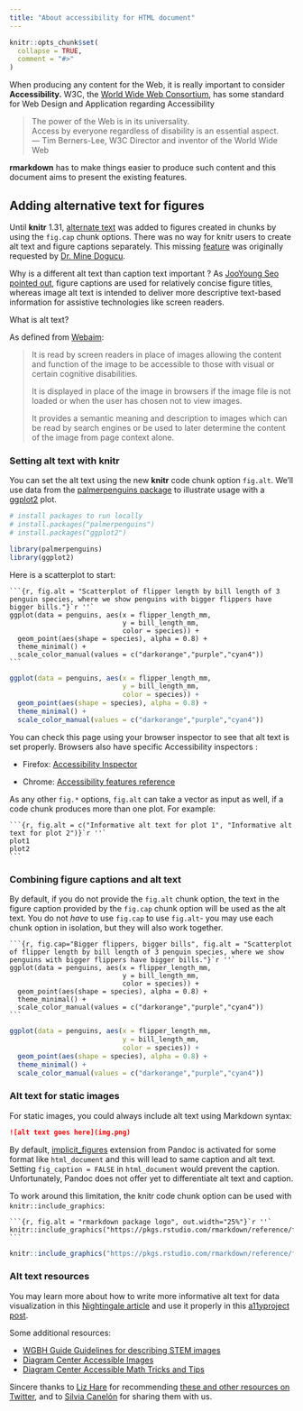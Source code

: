 ```yaml
---
title: "About accessibility for HTML document"
---
```


```r
knitr::opts_chunk$set(
  collapse = TRUE,
  comment = "#>"
)
```

When producing any content for the Web, it is really important to consider **Accessibility.** W3C, the [World Wide Web Consortium](https://en.wikipedia.org/wiki/World_Wide_Web_Consortium "Wikipedia W3C page"), has some standard for Web Design and Application regarding Accessibility

> The power of the Web is in its universality.\
> Access by everyone regardless of disability is an essential aspect.\
> --- Tim Berners-Lee, W3C Director and inventor of the World Wide Web

**rmarkdown** has to make things easier to produce such content and this document aims to present the existing features.

## Adding alternative text for figures

Until **knitr** 1.31, [alternate text](https://www.w3schools.com/tags/att_img_alt.asp) was added to figures created in chunks by using the `fig.cap` chunk options. There was no way for knitr users to create alt text and figure captions separately. This missing [feature](https://github.com/rstudio/rmarkdown/issues/1867) was originally requested by [Dr. Mine Dogucu](https://mdogucu.ics.uci.edu/).

Why is a different alt text than caption text important ? As [JooYoung Seo pointed out](https://github.com/rstudio/rmarkdown/issues/1867#issuecomment-716200288), figure captions are used for relatively concise figure titles, whereas image alt text is intended to deliver more descriptive text-based information for assistive technologies like screen readers.

What is alt text?

As defined from [Webaim](https://webaim.org/techniques/alttext/):

> It is read by screen readers in place of images allowing the content and function of the image to be accessible to those with visual or certain cognitive disabilities.
>
> It is displayed in place of the image in browsers if the image file is not loaded or when the user has chosen not to view images.
>
> It provides a semantic meaning and description to images which can be read by search engines or be used to later determine the content of the image from page context alone.

### Setting alt text with **knitr**

You can set the alt text using the new **knitr** code chunk option `fig.alt`. We'll use data from the [palmerpenguins package](https://github.com/allisonhorst/palmerpenguins) to illustrate usage with a [ggplot2](https://ggplot2.tidyverse.org/) plot.

```r
# install packages to run locally
# install.packages("palmerpenguins")
# install.packages("ggplot2")

library(palmerpenguins)
library(ggplot2)
```

Here is a scatterplot to start:

    ```{r, fig.alt = "Scatterplot of flipper length by bill length of 3 penguin species, where we show penguins with bigger flippers have bigger bills."}`r ''`
    ggplot(data = penguins, aes(x = flipper_length_mm,
                                y = bill_length_mm,
                                color = species)) +
      geom_point(aes(shape = species), alpha = 0.8) +
      theme_minimal() +
      scale_color_manual(values = c("darkorange","purple","cyan4")) 
    ```

```r
ggplot(data = penguins, aes(x = flipper_length_mm,
                            y = bill_length_mm,
                            color = species)) +
  geom_point(aes(shape = species), alpha = 0.8) +
  theme_minimal() +
  scale_color_manual(values = c("darkorange","purple","cyan4")) 
```

You can check this page using your browser inspector to see that alt text is set properly. Browsers also have specific Accessibility inspectors :

-   Firefox: [Accessibility Inspector](https://developer.mozilla.org/en-US/docs/Tools/Accessibility_inspector "Firefox's Accessibility Inspector website")

-   Chrome: [Accessibility features reference](https://developer.chrome.com/docs/devtools/accessibility/reference/ "Chrome's Accessibility features reference")

As any other `fig.*` options, `fig.alt` can take a vector as input as well, if a code chunk produces more than one plot. For example:

    ```{r, fig.alt = c("Informative alt text for plot 1", "Informative alt text for plot 2")}`r ''`
    plot1
    plot2
    ```

### Combining figure captions and alt text

By default, if you do not provide the `fig.alt` chunk option, the text in the figure caption provided by the `fig.cap` chunk option will be used as the alt text. You do not *have* to use `fig.cap` to use `fig.alt`- you may use each chunk option in isolation, but they will also work together.

    ```{r, fig.cap="Bigger flippers, bigger bills", fig.alt = "Scatterplot of flipper length by bill length of 3 penguin species, where we show penguins with bigger flippers have bigger bills."}`r ''`
    ggplot(data = penguins, aes(x = flipper_length_mm,
                                y = bill_length_mm,
                                color = species)) +
      geom_point(aes(shape = species), alpha = 0.8) +
      theme_minimal() +
      scale_color_manual(values = c("darkorange","purple","cyan4")) 
    ```

```r
ggplot(data = penguins, aes(x = flipper_length_mm,
                            y = bill_length_mm,
                            color = species)) +
  geom_point(aes(shape = species), alpha = 0.8) +
  theme_minimal() +
  scale_color_manual(values = c("darkorange","purple","cyan4")) 
```

### Alt text for static images

For static images, you could always include alt text using Markdown syntax:

``` .markdown
![alt text goes here](img.png)
```

By default, [implicit_figures](https://pandoc.org/MANUAL.html#images) extension from Pandoc is activated for some format like `html_document` and this will lead to same caption and alt text. Setting `fig_caption = FALSE` in `html_document` would prevent the caption. Unfortunately, Pandoc does not offer yet to differentiate alt text and caption.

To work around this limitation, the knitr code chunk option can be used with `knitr::include_graphics`:

    ```{r, fig.alt = "rmarkdown package logo", out.width="25%"}`r ''`
    knitr::include_graphics("https://pkgs.rstudio.com/rmarkdown/reference/figures/logo.png")
    ```

```r
knitr::include_graphics("https://pkgs.rstudio.com/rmarkdown/reference/figures/logo.png")
```

### Alt text resources

You may learn more about how to write more informative alt text for data visualization in this [Nightingale article](https://medium.com/nightingale/writing-alt-text-for-data-visualization-2a218ef43f81) and use it properly in this [a11yproject post](https://www.a11yproject.com/posts/2013-01-14-alt-text/ "Using alt text properly - a11yproject").

Some additional resources:

-   [WGBH Guide Guidelines for describing STEM images](https://www.wgbh.org/foundation/ncam/guidelines/guidelines-for-describing-stem-images)
-   [Diagram Center Accessible Images](http://diagramcenter.org/making-images-accessible.html)
-   [Diagram Center Accessible Math Tricks and Tips](http://diagramcenter.org/accessible-math-tools-tips-and-training.html)

Sincere thanks to [Liz Hare](http://www.doggenetics.com/) for recommending [these and other resources on Twitter](https://twitter.com/DogGeneticsLLC/status/1375267373586976769?s=20), and to [Silvia Canelón](https://silvia.rbind.io/) for sharing them with us.
